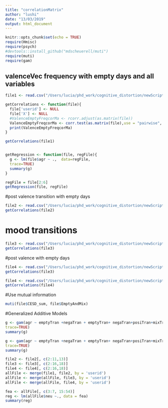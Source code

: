 ```yaml
---
title: "correlationMatrix"
author: "lushi"
date: "13/03/2019"
output: html_document
---
```


```r
knitr::opts_chunk$set(echo = TRUE)
require(Hmisc)
require(psych)
#devtools::install_github("mdscheuerell/muti")
require(muti)
require(gam)
```

## valenceVec frequency with empty days and all variables
```r

file1 <- read.csv("/Users/lucia/phd_work/cognitive_distortion/newScripts/moodVector/moodVectorsData/ValenceEmptyFreqAllVar.csv")

getCorrelations <- function(file){
  file['userid'] <- NULL
  file['X'] <- NULL
  #ValenceEmptyFreqcorMa <- rcorr.adjust(as.matrix(file))
  ValenceEmptyFreqcorMa <- corr.test(as.matrix(file),use = "pairwise", method="pearson",adjust="holm",alpha=.05)
  print(ValenceEmptyFreqcorMa)
}

getCorrelations(file1)


getRegression <- function(file, regFile){
  g <- lm(file$agr ~ .,  data=regFile,
  trace=TRUE)
  summary(g)
}

regFile = file[2:6]
getRegression(file, regFile)

```

#post valence transition with empty days

```r

file2 <- read.csv("/Users/lucia/phd_work/cognitive_distortion/newScripts/moodVector/moodVectorsData/ValenceNoEmptyAllVar.csv")
getCorrelations(file2)

```

# mood transitions
```r
file3 <- read.csv("/Users/lucia/phd_work/cognitive_distortion/newScripts/moodVector/moodVectorsData/MoodVecAllVar.csv")
getCorrelations(file3)

```

#post valence with empty days
```r
file4 <- read.csv("/Users/lucia/phd_work/cognitive_distortion/newScripts/moodVector/moodVectorsData/ValenceEmptyAllVar.csv")
getCorrelations(file3)


```

```r

file4 <- read.csv("/Users/lucia/phd_work/cognitive_distortion/newScripts/moodVector/moodVectorsData/PostsLyricsTranEmptyAllVar.csv")
getCorrelations(file4)


```


#Use mutual information 
```r

muti(file$CESD_sum, file$EmptyAndMix)

```
#Generalized Additive Models
```r
g <- gam(agr ~ emptyTran +negaTran + emptyTran+ negaTran+posiTran+mixTran + neuTran+ PosAndNeg+ MixAndPos +MixAndNeg +MixAndNeu +NeuAndPos+ NeuAndNeg + EmptyAndPos+ EmptyAndNeg +EmptyAndMix +EmptyAndNeu, family = gaussian, data=file,
trace=TRUE)
summary(g)


```

```r
g <- gam(agr ~ emptyTran +negaTran + emptyTran+ negaTran+posiTran+mixTran + neuTran+ PosAndNeg+ MixAndPos +MixAndNeg +MixAndNeu +NeuAndPos+ NeuAndNeg + EmptyAndPos+ EmptyAndNeg +EmptyAndMix +EmptyAndNeu, family = gaussian, data=file,
trace=TRUE)
summary(g)


```

```r
file2 <- file2[, c(2:11,13)]
file3 <- file3[, c(2:16,18)]
file4 <- file4[, c(2:16,18)]
allFile <- merge(file1, file2, by = 'userid')
allFile <- merge(allFile, file3, by = 'userid')
allFile <- merge(allFile, file4, by = 'userid')

fea <- allFile[, c(3:7, 15:54)]
reg <- lm(allFile$neu ~., data = fea)
summary(reg)
```



